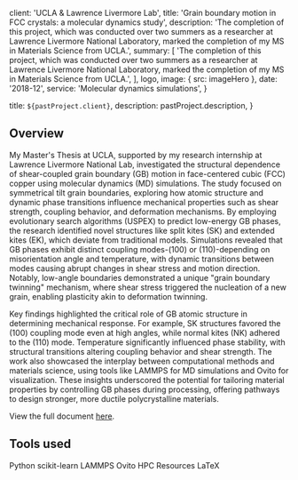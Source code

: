 
  client: 'UCLA & Lawrence Livermore Lab',
  title: 'Grain boundary motion in FCC crystals: a molecular dynamics study',
  description:
    'The completion of this project, which was conducted over two summers as a researcher at Lawrence Livermore National Laboratory, marked the completion of my MS in Materials Science from UCLA.',
  summary: [
    'The completion of this project, which was conducted over two summers as a researcher at Lawrence Livermore National Laboratory, marked the completion of my MS in Materials Science from UCLA.',
  ],
  logo,
  image: { src: imageHero },
  date: '2018-12',
  service: 'Molecular dynamics simulations',
}

  title: `${pastProject.client}`,
  description: pastProject.description,
}

## Overview

My Master's Thesis at UCLA, supported by my research internship at Lawrence Livermore National Lab, investigated the structural dependence of shear-coupled grain boundary (GB) motion in face-centered cubic (FCC) copper using molecular dynamics (MD) simulations. The study focused on symmetrical tilt grain boundaries, exploring how atomic structure and dynamic phase transitions influence mechanical properties such as shear strength, coupling behavior, and deformation mechanisms. By employing evolutionary search algorithms (USPEX) to predict low-energy GB phases, the research identified novel structures like split kites (SK) and extended kites (EK), which deviate from traditional models. Simulations revealed that GB phases exhibit distinct coupling modes-(100) or (110)-depending on misorientation angle and temperature, with dynamic transitions between modes causing abrupt changes in shear stress and motion direction. Notably, low-angle boundaries demonstrated a unique "grain boundary twinning" mechanism, where shear stress triggered the nucleation of a new grain, enabling plasticity akin to deformation twinning.

Key findings highlighted the critical role of GB atomic structure in determining mechanical response. For example, SK structures favored the (100) coupling mode even at high angles, while normal kites (NK) adhered to the (110) mode. Temperature significantly influenced phase stability, with structural transitions altering coupling behavior and shear strength. The work also showcased the interplay between computational methods and materials science, using tools like LAMMPS for MD simulations and Ovito for visualization. These insights underscored the potential for tailoring material properties by controlling GB phases during processing, offering pathways to design stronger, more ductile polycrystalline materials.

View the full document <a href="https://www.linkedin.com/in/brettcornick/overlay/1591299527429/single-media-viewer/?profileId=ACoAABpEiisBLLgBElly8nvvpWotgPcVbEFagnw" target="_blank" rel="noreferrer">here</a>.

## Tools used

<TagList>
  <TagListItem>Python</TagListItem>
  <TagListItem>scikit-learn</TagListItem>
  <TagListItem>LAMMPS</TagListItem>
  <TagListItem>Ovito</TagListItem>
  <TagListItem>HPC Resources</TagListItem>
  <TagListItem>LaTeX</TagListItem>
</TagList>
